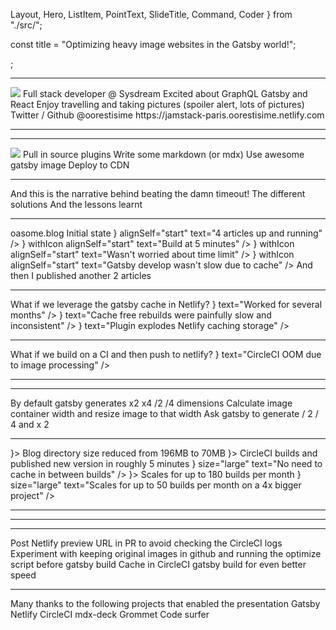 
  Layout,
  Hero,
  ListItem,
  PointText,
  SlideTitle,
  Command,
  Coder
} from "./src/";

const title = "Optimizing heavy image websites in the Gatsby world!";
<Head>
  <title>{title}</title>
</Head>;

<Hero title={title} />

---

<Layout>
  <Box pad={{ top: "medium" }} gap="small">
    <Box margin={{ vertical: "medium" }} height="50%">
      <Image
        margin="medium"
        fit="contain"
        src={require("file-loader!./src/images/me.png")}
      />
    </Box>
    <Appear>
      <PointText>Full stack developer @ Sysdream</PointText>
      <PointText>Excited about GraphQL Gatsby and React</PointText>
      <PointText>
        Enjoy travelling and taking pictures (spoiler alert, lots of pictures)
      </PointText>
      <PointText color="brand">Twitter / Github @oorestisime</PointText>
      <PointText color="brand">
        https://jamstack-paris.oorestisime.netlify.com
      </PointText>
    </Appear>
  </Box>
</Layout>

---

<Layout>
  <SlideTitle title="Quick introduction on Gatsby" />
</Layout>

---

<Layout>
  <Box pad={{ top: "large" }} gap="medium">
    <Image
      fit="contain"
      src={require("file-loader!./src/images/workflow.png")}
    />
  </Box>
  <Appear>
    <PointText>Pull in source plugins</PointText>
    <PointText>Write some markdown (or mdx)</PointText>
    <PointText>Use awesome gatsby image</PointText>
    <PointText>Deploy to CDN</PointText>
  </Appear>
</Layout>

---

<Layout>
  <SlideTitle title="Everything works great ..... Until you hit the Netlify time builds!" />
  <Box pad={{ top: "medium" }} gap="medium">
    <Appear>
      <PointText>
        And this is the narrative behind beating the damn timeout!
      </PointText>
      <PointText>The different solutions</PointText>
      <PointText>And the lessons learnt</PointText>
    </Appear>
  </Box>
</Layout>

---

<Layout>
  <SlideTitle title="The use case" />
  <Appear>
    <Box direction="row" margin={{ horizontal: "xlarge", bottom: "medium" }}>
      <Box basis="2/3">
        <Heading alignSelf="start" margin="none" level="2">
          oasome.blog
        </Heading>
        <Box margin={{ top: "large", left: "medium" }} gap="small">
          <ListItem
            withIcon
            alignSelf="start"
            text="Travel blog with infrequent updates"
          />
          <ListItem
            withIcon
            alignSelf="start"
            text="Average of 10 pictures per blog post"
          />
          <ListItem
            withIcon
            alignSelf="start"
            text="Pictures edited and exported to a 1-2mb size"
          />
          <ListItem
            withIcon
            alignSelf="start"
            text="
            Running gatsby-image for the blur-up effect and
            resizing features.
          "
          />
          <ListItem
            withIcon
            alignSelf="start"
            text="Don't spend money over a side-project"
          />
        </Box>
      </Box>
      <Box basis="1/3">
        <Heading alignSelf="start" margin="none" level="2">
          Initial state
        </Heading>
        <Box margin={{ top: "large", left: "medium" }} gap="small">
          <ListItem
            withIcon
            icon={<StatusGood />}
            alignSelf="start"
            text="4 articles up and running"
          />
          <ListItem
            icon={<StatusGood />}
            withIcon
            alignSelf="start"
            text="Build at 5 minutes"
          />
          <ListItem
            icon={<StatusGood />}
            withIcon
            alignSelf="start"
            text="Wasn't worried about time limit"
          />
          <ListItem
            icon={<StatusGood />}
            withIcon
            alignSelf="start"
            text="Gatsby develop wasn't slow due to cache"
          />
        </Box>
      </Box>
    </Box>
    <Heading alignSelf="center" level="1">
      And then I published another 2 articles
    </Heading>
  </Appear>
</Layout>

---

<Layout>
  <SlideTitle title="Solution 1: leveraging the Netlify cache" />
  <PointText size="xlarge">
    What if we leverage the gatsby cache in Netlify?
  </PointText>
  <Command code="npm install gatsby-plugin-netlify-cache" />
  <Box gap="medium" margin={{ top: "medium" }}>
    <ListItem
      size="large"
      withIcon
      Icon={<StatusGood />}
      text="Worked for several months"
    />
    <ListItem
      size="large"
      withIcon
      icon={<StatusInfo color="status-warning" />}
      text="Cache free rebuilds were painfully slow and inconsistent"
    />
    <ListItem
      size="large"
      withIcon
      icon={<StatusInfo color="status-warning" />}
      text="Plugin explodes Netlify caching storage"
    />
  </Box>
</Layout>

---

<Layout>
  <SlideTitle title="Solution 2: building on a CI" />
  <PointText size="xlarge">
    What if we build on a CI and then push to netlify?
  </PointText>
  <Command code="npm install netlify-cli" />
  <Box gap="medium" margin={{ top: "medium" }}>
    <ListItem
      size="large"
      text="Promising solution since CircleCI doesn't have a time limit (as long as there is output)"
    />
    <ListItem
      size="large"
      text="Avoid using the harmful netlify cache package"
    />
    <ListItem
      withIcon
      size="large"
      icon={<StatusInfo color="status-warning" />}
      text="CircleCI OOM due to image processing"
    />
  </Box>
</Layout>

---

<Layout>
  <SlideTitle title="Solution 3: pre-optimize images" />
  <Box gap="medium" margin={{ top: "medium" }}>
    <ListItem size="large" text="What about image quality?" />
    <ListItem size="large" text="How much time would we really gain?" />
    <ListItem size="large" text="How do we calculate the correct image size?" />
    <Box alignSelf="center">
      <TwitterTweetEmbed tweetId={"1096433363261579264"} />
    </Box>
  </Box>
</Layout>

---

<Layout>
  <SlideTitle title="But how do we calculate the necessary image dimensions?" />
  <PointText>By default gatsby generates x2 x4 /2 /4 dimensions</PointText>
  <PointText>
    Calculate image container width and resize image to that width
  </PointText>
  <PointText>Ask gatsby to generate / 2 / 4 and x 2</PointText>
</Layout>

---

<Layout>
  <SlideTitle title="Final solution = solution 2 + solution 3" />
  <Box gap="medium">
    <ListItem withIcon icon={<StatusGood size="large" />}>
      <Text>Blog directory size reduced from 196MB to </Text>
      <Text color="brand">70MB</Text>
    </ListItem>
    <ListItem withIcon icon={<StatusGood size="large" />}>
      <Text>CircleCI builds and published new version in </Text>
      <Text color="brand">roughly 5 minutes </Text>
    </ListItem>
    <ListItem
      withIcon
      icon={<StatusGood size="large" />}
      size="large"
      text="No need to cache in between builds"
    />
    <ListItem withIcon icon={<StatusGood size="large" />}>
      <Text>Scales for up to </Text>
      <Text color="brand">180 builds per month</Text>
    </ListItem>
    <ListItem
      withIcon
      icon={<StatusGood size="large" />}
      size="large"
      text="Scales for up to 50 builds per month on a 4x bigger project"
    />
  </Box>
</Layout>

---

<Layout>
  <Coder
    data={[
      {
        title: "Here is the image optimizer",
        lang: "js",
        code: require("!!raw-loader!./snippets/optimizer.js").default
      },
      {
        lang: "js",
        focus: "14:28",
        code: require("!!raw-loader!./snippets/optimizer.js").default
      }
    ]}
  />
</Layout>

---

<Layout>
  <Coder
    data={[
      {
        title: "CircleCI config.yml",
        lang: "yaml",
        code: require(`!!raw-loader!./snippets/config.yml`).default
      },
      {
        title: "Building gatsby",
        lang: "yaml",
        focus: "7:22",
        code: require(`!!raw-loader!./snippets/config.yml`).default
      },
      {
        title: "Deploying to Netlify",
        lang: "yaml",
        focus: "38:53",
        code: require(`!!raw-loader!./snippets/config.yml`).default
      }
    ]}
  />
</Layout>

---

<Layout>
  <SlideTitle title="What's next?" />
  <Box gap="medium">
    <PointText>
      Post Netlify preview URL in PR to avoid checking the CircleCI logs
    </PointText>
    <PointText>
      Experiment with keeping original images in github and running the optimize
      script before gatsby build
    </PointText>
    <PointText>Cache in CircleCI gatsby build for even better speed</PointText>
  </Box>
</Layout>

---

<Layout>
  <SlideTitle title="Questions?" />
  <PointText size="xlarge">
    Many thanks to the following projects that enabled the presentation
  </PointText>
  <Box margin={{ top: "medium" }} gap="small">
    <PointText>Gatsby</PointText>
    <PointText>Netlify</PointText>
    <PointText>CircleCI</PointText>
    <PointText>mdx-deck</PointText>
    <PointText>Grommet</PointText>
    <PointText>Code surfer</PointText>
  </Box>
</Layout>
